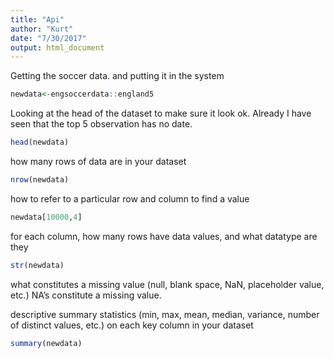 ```yaml
---
title: "Api"
author: "Kurt"
date: "7/30/2017"
output: html_document
---
```


Getting the soccer data. and putting it in the system
```r
newdata<-engsoccerdata::england5

```


Looking at the head of the dataset to make sure it look ok. Already I have seen that the top 5 observation has no date. 
```r
head(newdata)
```

how many rows of data are in your dataset
```r
nrow(newdata)
```


how to refer to a particular row and column to find a value
```r
newdata[10000,4]
```

for each column, how many rows have data values, and what datatype are they
```r
str(newdata)
```

what constitutes a missing value (null, blank space, NaN, placeholder value, etc.)
NA's constitute a missing value.

descriptive summary statistics (min, max, mean, median, variance, number of distinct values, etc.) on each key column in your dataset
```r
summary(newdata)
```

